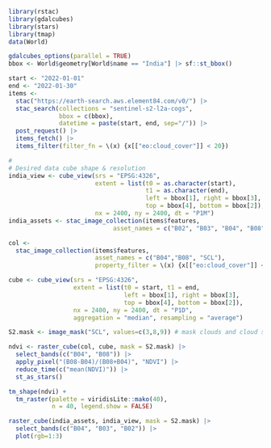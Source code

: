 
```r
library(rstac)
library(gdalcubes)
library(stars)
library(tmap)
data(World)

gdalcubes_options(parallel = TRUE) 
bbox <- World$geometry[World$name == "India"] |> sf::st_bbox()
```



```r
start <- "2022-01-01"
end <- "2022-01-30"
items <- 
  stac("https://earth-search.aws.element84.com/v0/") |>
  stac_search(collections = "sentinel-s2-l2a-cogs",
              bbox = c(bbox),
              datetime = paste(start, end, sep="/")) |>
  post_request() |>
  items_fetch() |>
  items_filter(filter_fn = \(x) {x[["eo:cloud_cover"]] < 20})
```


```r
#
# Desired data cube shape & resolution
india_view <- cube_view(srs = "EPSG:4326",
                        extent = list(t0 = as.character(start), 
                                      t1 = as.character(end),
                                      left = bbox[1], right = bbox[3],
                                      top = bbox[4], bottom = bbox[2]),
                        nx = 2400, ny = 2400, dt = "P1M")
india_assets <- stac_image_collection(items$features, 
                             asset_names = c("B02", "B03", "B04", "B08", "SCL"))
```

```r
col <-
  stac_image_collection(items$features,
                        asset_names = c("B04","B08", "SCL"),
                        property_filter = \(x) {x[["eo:cloud_cover"]] < 20})

cube <- cube_view(srs = "EPSG:4326",  
                  extent = list(t0 = start, t1 = end,
                                left = bbox[1], right = bbox[3],
                                top = bbox[4], bottom = bbox[2]),
                  nx = 2400, ny = 2400, dt = "P1D",
                  aggregation = "median", resampling = "average")

S2.mask <- image_mask("SCL", values=c(3,8,9)) # mask clouds and cloud shadows

```

```r
ndvi <- raster_cube(col, cube, mask = S2.mask) |>
  select_bands(c("B04", "B08")) |>
  apply_pixel("(B08-B04)/(B08+B04)", "NDVI") |>
  reduce_time(c("mean(NDVI)")) |>
  st_as_stars()
```

```r
tm_shape(ndvi) +
  tm_raster(palette = viridisLite::mako(40),
            n = 40, legend.show = FALSE)
```

```r
raster_cube(india_assets, india_view, mask = S2.mask) |>
  select_bands(c("B04", "B03", "B02")) |>
  plot(rgb=1:3)
```

